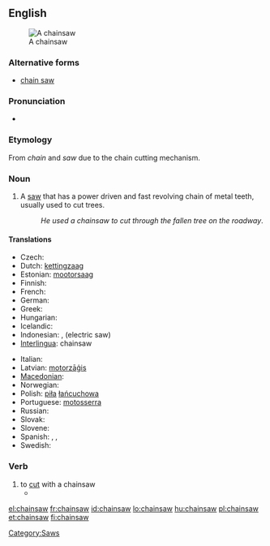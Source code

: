 {{wikipedia}}
==English==
[[Image:Stihl contra.jpg|thumb|A chainsaw]]

===Alternative forms===
* [[chain saw]]

===Pronunciation===
* {{IPA|/ˈʧeɪnˌsɑʊ/}}

===Etymology===
From ''chain'' and ''saw'' due to the chain cutting mechanism.

===Noun===
{{en-noun|sg=[[chain]][[saw]]}}

# A [[saw]] that has a power driven and fast revolving chain of metal teeth, usually used to cut trees.
#: ''He used a chainsaw to cut through the fallen tree on the roadway''.

====Translations====
{{trans-top|saw with a power driven chain}}
* Czech: {{t-|cs|řetězová pila|f}}
* Dutch: [[kettingzaag]] {{f}}
* Estonian: [[mootorsaag]]
* Finnish: {{t+|fi|moottorisaha}}
* French: {{t+|fr|tronçonneuse|f}}
* German: {{t+|de|Kettensäge|f}}
* Greek: {{t+|el|αλυσοπρίονο|n|tr=alysopríono}}
* Hungarian: {{t|hu|láncfűrész}}
* Icelandic: {{t|is|keðjusög|f}}
* Indonesian: {{t+|id|gergaji rantai|xs=Indonesian}},  {{t+|id|gergaji listrik|xs=Indonesian}} (electric saw)
* [[Interlingua]]: chainsaw
{{trans-mid}}
* Italian: {{t-|it|motosega|f}}
* Latvian: [[motorzāģis]] {{m}}
* [[Macedonian]]: {{t|mk|моторна пила|f|tr=mótorna pilá}}
* Norwegian: {{t|no|motorsag|m|f}}
* Polish: [[piła]] [[łańcuchowa]]
* Portuguese: [[motosserra]] {{f}}
* Russian: {{t|ru|бензопила|f|tr=benzopilá}}
* Slovak: {{t|sk|reťazová píla|f}}
* Slovene: {{t-|sl|motorka|f}}
* Spanish: {{t+|es|motosierra|f}}, {{t+|es|sierra eléctrica|f}}, {{t|es|sierra de cadena|f}}
* Swedish: {{t+|sv|motorsåg|c}}
{{trans-bottom}}

===Verb===
{{en-verb}}

# to [[cut]] with a chainsaw
#* {{quote-news|year=2009|date=September 9|author=Mike Funston|title=Mississauga pulls green thorn from its paw|work=Toronto Star|url=http://www.thestar.com/News/GTA/article/692775
|passage=She and Barber once stopped a developer from '''chainsawing''' mature trees on Mississauga Rd. by standing in front of them. }}

[[Category:Saws]]

[[el:chainsaw]]
[[fr:chainsaw]]
[[id:chainsaw]]
[[lo:chainsaw]]
[[hu:chainsaw]]
[[pl:chainsaw]]
[[et:chainsaw]]
[[fi:chainsaw]]